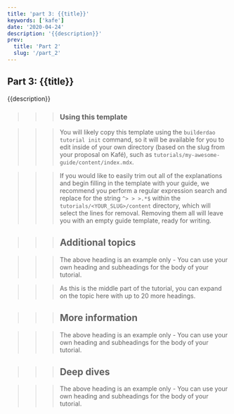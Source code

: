 ```yaml
---
title: 'part 3: {{title}}'
keywords: ['kafe']
date: '2020-04-24'
description: '{{description}}'
prev:
  title: 'Part 2'
  slug: '/part_2'
---
```


## Part 3: {{title}}

{{description}}

> > > ### Using this template

> > > You will likely copy this template using the `builderdao tutorial init` command, so it will be available for you to edit
> > > inside of your own directory (based on the slug from your proposal on Kafé), such as `tutorials/my-awesome-guide/content/index.mdx`.

> > > If you would like to easily trim out all of the explanations and begin filling in the template with your guide,
> > > we recommend you perform a regular expression search and replace for the string `^> > >.*$` within the `tutorials/<YOUR_SLUG>/content` directory,
> > > which will select the lines for removal. Removing them all will leave you with an empty guide template, ready for writing.

> > > ## Additional topics

> > > The above heading is an example only - You can use your own heading and subheadings for the body of your tutorial.

> > > As this is the middle part of the tutorial, you can expand on the topic here with up to 20 more headings.

> > > ## More information

> > > The above heading is an example only - You can use your own heading and subheadings for the body of your tutorial.

> > > ## Deep dives

> > > The above heading is an example only - You can use your own heading and subheadings for the body of your tutorial.
